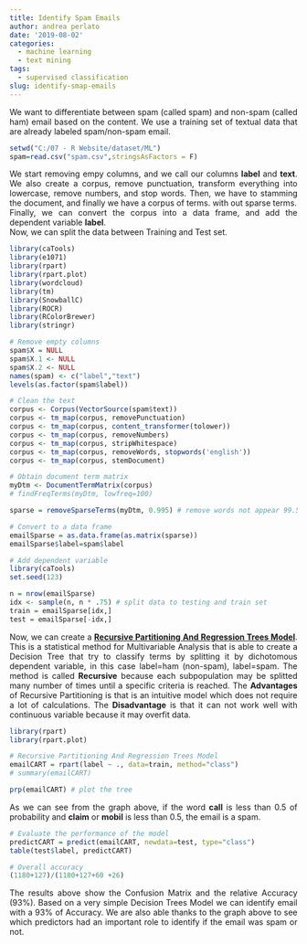 ```yaml
---
title: Identify Spam Emails
author: andrea perlato
date: '2019-08-02'
categories:
  - machine learning
  - text mining
tags:
  - supervised classification
slug: identify-smap-emails
---
```


<style>
body {
text-align: justify}
</style>

We want to differentiate between spam (called spam) and non-spam (called ham) email based on the content. We use a training set of textual data that are already labeled spam/non-spam email.

```r
setwd("C:/07 - R Website/dataset/ML")
spam=read.csv("spam.csv",stringsAsFactors = F)

```

We start removing empy columns, and we call our columns **label** and **text**. 
We also  create a corpus, remove punctuation, transform everything into lowercase, remove numbers, and stop words. Then, we have to stamming the document, and finally we have a corpus of terms. with out sparse terms. </br>
Finally, we can convert the corpus into a data frame, and add the dependent variable **label**. </br> 
Now, we can split the data between Training and Test set.


```r
library(caTools)
library(e1071)
library(rpart)
library(rpart.plot)
library(wordcloud)
library(tm)
library(SnowballC)
library(ROCR)
library(RColorBrewer)
library(stringr)

# Remove empty columns
spam$X = NULL
spam$X.1 <- NULL
spam$X.2 <- NULL
names(spam) <- c("label","text")
levels(as.factor(spam$label))

# Clean the text
corpus <- Corpus(VectorSource(spam$text))
corpus <- tm_map(corpus, removePunctuation)
corpus <- tm_map(corpus, content_transformer(tolower))
corpus <- tm_map(corpus, removeNumbers)
corpus <- tm_map(corpus, stripWhitespace)
corpus <- tm_map(corpus, removeWords, stopwords('english'))
corpus <- tm_map(corpus, stemDocument)

# Obtain document term matrix
myDtm <- DocumentTermMatrix(corpus)
# findFreqTerms(myDtm, lowfreq=100)

sparse = removeSparseTerms(myDtm, 0.995) # remove words not appear 99.5% of the time

# Convert to a data frame
emailSparse = as.data.frame(as.matrix(sparse))
emailSparse$label=spam$label

# Add dependent variable
library(caTools)
set.seed(123)

n = nrow(emailSparse)
idx <- sample(n, n * .75) # split data to testing and train set
train = emailSparse[idx,]
test = emailSparse[-idx,]

```

Now, we can create a [**Recursive Partitioning And Regression Trees Model**](https://en.wikipedia.org/wiki/Recursive_partitioning).
This is a statistical method for Multivariable Analysis that is able to create a Decision Tree that try to classify terms by splitting it by dichotomous dependent variable, in this case label=ham (non-spam), label=spam. The method is called **Recursive** because each subpopulation may be splitted many number of times until a specific criteria is reached. The **Advantages** of Recursive Partitioning is that is an intuitive model which does not require a lot of calculations. The **Disadvantage** is that it can not work well with continuous variable because it may overfit data.

```r
library(rpart)
library(rpart.plot)

# Recursive Partitioning And Regression Trees Model
emailCART = rpart(label ~ ., data=train, method="class")
# summary(emailCART)

prp(emailCART) # plot the tree

```

As we can see from the graph above, if the word **call** is less than 0.5 of probability and **claim** or **mobil** is less than 0.5, the email is a spam.

```r
# Evaluate the performance of the model
predictCART = predict(emailCART, newdata=test, type="class")
table(test$label, predictCART)

# Overall accuracy
(1180+127)/(1180+127+60 +26)

```

The results above show the Confusion Matrix and the relative Accuracy (93%).
Based on a very simple Decision Trees Model we can identify email with a 93% of Accuracy. We are also able thanks to the graph above to see which predictors had an important role to identify if the email was spam or not.












































































